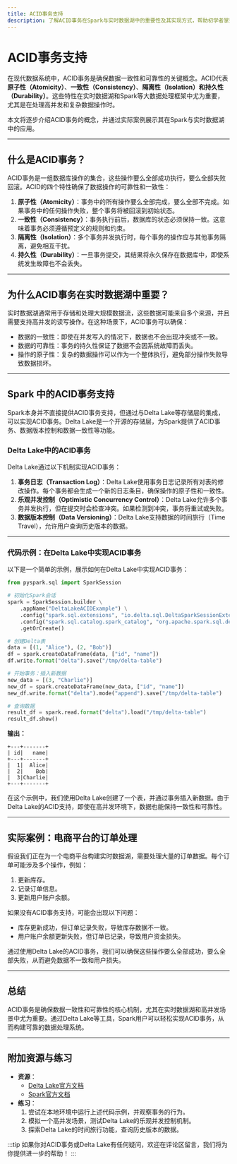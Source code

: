 ```yaml
---
title: ACID事务支持
description: 了解ACID事务在Spark与实时数据湖中的重要性及其实现方式，帮助初学者掌握数据一致性和可靠性的核心概念。
---
```


# ACID事务支持

在现代数据系统中，ACID事务是确保数据一致性和可靠性的关键概念。ACID代表**原子性（Atomicity）**、**一致性（Consistency）**、**隔离性（Isolation）**和**持久性（Durability）**。这些特性在实时数据湖和Spark等大数据处理框架中尤为重要，尤其是在处理高并发和复杂数据操作时。

本文将逐步介绍ACID事务的概念，并通过实际案例展示其在Spark与实时数据湖中的应用。

---

## 什么是ACID事务？

ACID事务是一组数据库操作的集合，这些操作要么全部成功执行，要么全部失败回滚。ACID的四个特性确保了数据操作的可靠性和一致性：

1. **原子性（Atomicity）**：事务中的所有操作要么全部完成，要么全部不完成。如果事务中的任何操作失败，整个事务将被回滚到初始状态。
2. **一致性（Consistency）**：事务执行前后，数据库的状态必须保持一致。这意味着事务必须遵循预定义的规则和约束。
3. **隔离性（Isolation）**：多个事务并发执行时，每个事务的操作应与其他事务隔离，避免相互干扰。
4. **持久性（Durability）**：一旦事务提交，其结果将永久保存在数据库中，即使系统发生故障也不会丢失。

---

## 为什么ACID事务在实时数据湖中重要？

实时数据湖通常用于存储和处理大规模数据流，这些数据可能来自多个来源，并且需要支持高并发的读写操作。在这种场景下，ACID事务可以确保：

- 数据的一致性：即使在并发写入的情况下，数据也不会出现冲突或不一致。
- 数据的可靠性：事务的持久性保证了数据不会因系统故障而丢失。
- 操作的原子性：复杂的数据操作可以作为一个整体执行，避免部分操作失败导致数据损坏。

---

## Spark 中的ACID事务支持

Spark本身并不直接提供ACID事务支持，但通过与Delta Lake等存储层的集成，可以实现ACID事务。Delta Lake是一个开源的存储层，为Spark提供了ACID事务、数据版本控制和数据一致性等功能。

### Delta Lake中的ACID事务

Delta Lake通过以下机制实现ACID事务：

1. **事务日志（Transaction Log）**：Delta Lake使用事务日志记录所有对表的修改操作。每个事务都会生成一个新的日志条目，确保操作的原子性和一致性。
2. **乐观并发控制（Optimistic Concurrency Control）**：Delta Lake允许多个事务并发执行，但在提交时会检查冲突。如果检测到冲突，事务将重试或失败。
3. **数据版本控制（Data Versioning）**：Delta Lake支持数据的时间旅行（Time Travel），允许用户查询历史版本的数据。

---

### 代码示例：在Delta Lake中实现ACID事务

以下是一个简单的示例，展示如何在Delta Lake中实现ACID事务：

```python
from pyspark.sql import SparkSession

# 初始化Spark会话
spark = SparkSession.builder \
    .appName("DeltaLakeACIDExample") \
    .config("spark.sql.extensions", "io.delta.sql.DeltaSparkSessionExtension") \
    .config("spark.sql.catalog.spark_catalog", "org.apache.spark.sql.delta.catalog.DeltaCatalog") \
    .getOrCreate()

# 创建Delta表
data = [(1, "Alice"), (2, "Bob")]
df = spark.createDataFrame(data, ["id", "name"])
df.write.format("delta").save("/tmp/delta-table")

# 开始事务：插入新数据
new_data = [(3, "Charlie")]
new_df = spark.createDataFrame(new_data, ["id", "name"])
new_df.write.format("delta").mode("append").save("/tmp/delta-table")

# 查询数据
result_df = spark.read.format("delta").load("/tmp/delta-table")
result_df.show()
```

**输出：**
```
+---+-------+
| id|   name|
+---+-------+
|  1|  Alice|
|  2|    Bob|
|  3|Charlie|
+---+-------+
```

在这个示例中，我们使用Delta Lake创建了一个表，并通过事务插入新数据。由于Delta Lake的ACID支持，即使在高并发环境下，数据也能保持一致性和可靠性。

---

## 实际案例：电商平台的订单处理

假设我们正在为一个电商平台构建实时数据湖，需要处理大量的订单数据。每个订单可能涉及多个操作，例如：

1. 更新库存。
2. 记录订单信息。
3. 更新用户账户余额。

如果没有ACID事务支持，可能会出现以下问题：

- 库存更新成功，但订单记录失败，导致库存数据不一致。
- 用户账户余额更新失败，但订单已记录，导致用户资金损失。

通过使用Delta Lake的ACID事务，我们可以确保这些操作要么全部成功，要么全部失败，从而避免数据不一致和用户损失。

---

## 总结

ACID事务是确保数据一致性和可靠性的核心机制，尤其在实时数据湖和高并发场景中尤为重要。通过Delta Lake等工具，Spark用户可以轻松实现ACID事务，从而构建可靠的数据处理系统。

---

## 附加资源与练习

- **资源**：
  - [Delta Lake官方文档](https://docs.delta.io/latest/index.html)
  - [Spark官方文档](https://spark.apache.org/docs/latest/)
- **练习**：
  1. 尝试在本地环境中运行上述代码示例，并观察事务的行为。
  2. 模拟一个高并发场景，测试Delta Lake的乐观并发控制机制。
  3. 探索Delta Lake的时间旅行功能，查询历史版本的数据。

:::tip
如果你对ACID事务或Delta Lake有任何疑问，欢迎在评论区留言，我们将为你提供进一步的帮助！
:::